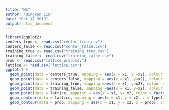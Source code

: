 ---
title: "ML"
author: "Qingkun Liu"
date: "Oct 17 2019"
output: html_document
---

```{r echO = True}
library(ggplot2)
centers_true <- read.csv("center_true.csv")
centers_false <- read.csv("center_false.csv")
training_true <- read.csv("training_true.csv")
training_false <- read.csv("training_false.csv")
prob <- read.csv("lattice_prob.csv")
lattice <- read.csv("lattice.csv")
ggplot() + 
  geom_point(data = centers_true, mapping = aes(x = x1, y =x2), colour = "#5EB6E9")+
  geom_point(data = centers_false, mapping = aes(x = x1, y=x2), colour = "#E99F00")+
  geom_point(data = training_true, mapping =aes(x = x1, y=x2), colour ="#5EB6E9", shape = 1)+
  geom_point(data = training_false, mapping =aes(x = x1, y=x2), colour ="#E99F00", shape = 1)+
  geom_point(data = lattice, mapping = aes(x = x1, y= x2, color = factor(type)),size = 0.01, shape =1)+
  geom_contour(data = lattice, mapping = aes(x = x1, y = x2, z = type), color = "black", bins = 2, breaks = c(0.5))+
  geom_contour(data = prob, mapping = aes(x = x1, y = x2, z = prob), color = "purple", bins = 2, breaks = c(0.5))
  
```
